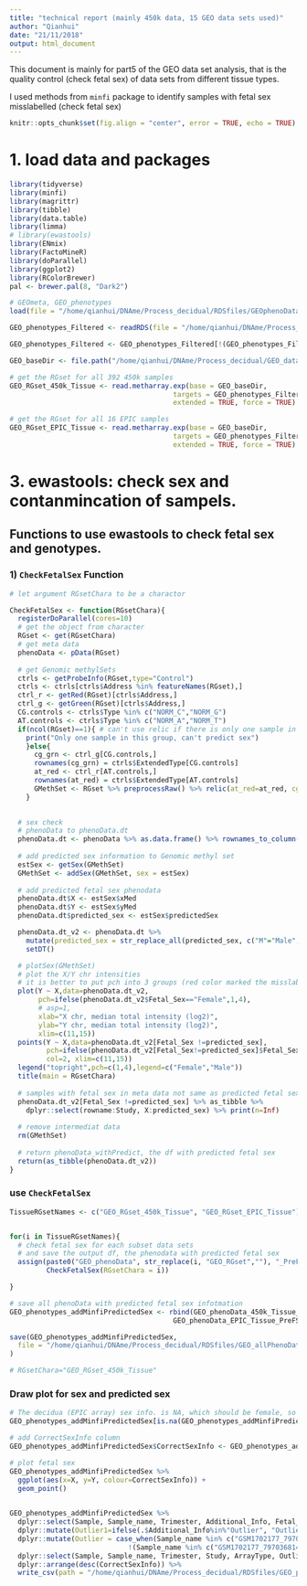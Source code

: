 ```yaml
---
title: "technical report (mainly 450k data, 15 GEO data sets used)"
author: "Qianhui"
date: "21/11/2018"
output: html_document
---
```


This document is mainly for part5 of the GEO data set analysis, that is the quality control (check fetal sex) of data sets from different tissue types.

I used methods from `minfi` package to identify samples with fetal sex misslabelled (check fetal sex)

```r
knitr::opts_chunk$set(fig.align = "center", error = TRUE, echo = TRUE) # fig.width = 7, 
```


# 1. load data and packages
```r

library(tidyverse)
library(minfi)
library(magrittr)
library(tibble)
library(data.table)
library(limma)
# library(ewastools)
library(ENmix)
library(FactoMineR)
library(doParallel)
library(ggplot2)
library(RColorBrewer)
pal <- brewer.pal(8, "Dark2")

# GEOmeta, GEO_phenotypes
load(file = "/home/qianhui/DNAme/Process_decidual/RDSfiles/GEOphenoDataAll.RData")

GEO_phenotypes_Filtered <- readRDS(file = "/home/qianhui/DNAme/Process_decidual/RDSfiles/GEO_phenotypes410_Filtered.rds")

GEO_phenotypes_Filtered <- GEO_phenotypes_Filtered[!(GEO_phenotypes_Filtered$Sample_name%in%c("GSM1617002_7668610068_R01C01","GSM1616993_7668610068_R06C02")),]

```

```r

GEO_baseDir <- file.path("/home/qianhui/DNAme/Process_decidual/GEO_dataSets/IDAT_all")

# get the RGset for all 392 450k samples
GEO_RGset_450k_Tissue <- read.metharray.exp(base = GEO_baseDir, 
                                        targets = GEO_phenotypes_Filtered[GEO_phenotypes_Filtered$ArrayType%in%"450K",], 
                                        extended = TRUE, force = TRUE)

# get the RGset for all 16 EPIC samples
GEO_RGset_EPIC_Tissue <- read.metharray.exp(base = GEO_baseDir, 
                                        targets = GEO_phenotypes_Filtered[GEO_phenotypes_Filtered$ArrayType%in%"EPIC",], 
                                        extended = TRUE, force = TRUE)

```

# 3. ewastools: check sex and contanmincation of sampels.

## Functions to use ewastools to check fetal sex and genotypes.

### 1) `CheckFetalSex` Function
```r
# let argument RGsetChara to be a charactor

CheckFetalSex <- function(RGsetChara){
  registerDoParallel(cores=10)
  # get the object from character
  RGset <- get(RGsetChara)
  # get meta data
  phenoData <- pData(RGset)
  
  # get Genomic methylSets
  ctrls <- getProbeInfo(RGset,type="Control")
  ctrls <- ctrls[ctrls$Address %in% featureNames(RGset),]
  ctrl_r <- getRed(RGset)[ctrls$Address,]
  ctrl_g <- getGreen(RGset)[ctrls$Address,]
  CG.controls <- ctrls$Type %in% c("NORM_C","NORM_G")
  AT.controls <- ctrls$Type %in% c("NORM_A","NORM_T")
  if(ncol(RGset)==1){ # can't use relic if there is only one sample in the group
    print("Only one sample in this group, can't predict sex")
    }else{
      cg_grn <- ctrl_g[CG.controls,]
      rownames(cg_grn) = ctrls$ExtendedType[CG.controls]
      at_red <- ctrl_r[AT.controls,]
      rownames(at_red) = ctrls$ExtendedType[AT.controls]
      GMethSet <- RGset %>% preprocessRaw() %>% relic(at_red=at_red, cg_grn=cg_grn) %>% mapToGenome()
    }
    

  # sex check
  # phenoData to phenoData.dt
  phenoData.dt <- phenoData %>% as.data.frame() %>% rownames_to_column() %>% setDT()
  
  # add predicted sex information to Genomic methyl set
  estSex <- getSex(GMethSet)
  GMethSet <- addSex(GMethSet, sex = estSex)
  
  # add predicted fetal sex phenodata
  phenoData.dt$X <- estSex$xMed
  phenoData.dt$Y <- estSex$yMed
  phenoData.dt$predicted_sex <- estSex$predictedSex

  phenoData.dt_v2 <- phenoData.dt %>%
    mutate(predicted_sex = str_replace_all(predicted_sex, c("M"="Male","F" ="Female"))) %>% 
    setDT()

  # plotSex(GMethSet)
  # plot the X/Y chr intensities
  # it is better to put pch into 3 groups (red color marked the misslabelled samples)
  plot(Y ~ X,data=phenoData.dt_v2,
       pch=ifelse(phenoData.dt_v2$Fetal_Sex=="Female",1,4),
       # asp=1,
       xlab="X chr, median total intensity (log2)",
       ylab="Y chr, median total intensity (log2)", 
       xlim=c(11,15))
  points(Y ~ X,data=phenoData.dt_v2[Fetal_Sex !=predicted_sex],
         pch=ifelse(phenoData.dt_v2[Fetal_Sex!=predicted_sex]$Fetal_Sex=="Female",1,4),
         col=2, xlim=c(11,15))
  legend("topright",pch=c(1,4),legend=c("Female","Male"))
  title(main = RGsetChara)
  
  # samples with fetal sex in meta data not same as predicted fetal sex
  phenoData.dt_v2[Fetal_Sex !=predicted_sex] %>% as_tibble %>% 
    dplyr::select(rowname:Study, X:predicted_sex) %>% print(n=Inf)
  
  # remove intermediat data
  rm(GMethSet)
  
  # return phenoData_withPredict, the df with predicted fetal sex
  return(as_tibble(phenoData.dt_v2))
}

```


### use `CheckFetalSex`
```r

TissueRGsetNames <- c("GEO_RGset_450k_Tissue", "GEO_RGset_EPIC_Tissue")


for(i in TissueRGsetNames){
  # check fetal sex for each subset data sets
  # and save the output df, the phenodata with predicted fetal sex
  assign(paste0("GEO_phenoData", str_replace(i, "GEO_RGset",""), "_PreFS"),   
         CheckFetalSex(RGsetChara = i))

}

# save all phenoData with predicted fetal sex infotmation
GEO_phenotypes_addMinfiPredictedSex <- rbind(GEO_phenoData_450k_Tissue_PreFS,
                                        GEO_phenoData_EPIC_Tissue_PreFS)

save(GEO_phenotypes_addMinfiPredictedSex,
  file = "/home/qianhui/DNAme/Process_decidual/RDSfiles/GEO_allPhenoData_addMinfiPredictedFetalSex.RData"
)

# RGsetChara="GEO_RGset_450k_Tissue"

```


### Draw plot for sex and predicted sex

```r

# The decidua (EPIC array) sex info. is NA, which should be female, so we replace the sex info. from phenodata with female
GEO_phenotypes_addMinfiPredictedSex[is.na(GEO_phenotypes_addMinfiPredictedSex$Fetal_Sex), ]$Fetal_Sex <- rep("Female",2)

# add CorrectSexInfo column
GEO_phenotypes_addMinfiPredictedSex$CorrectSexInfo <- GEO_phenotypes_addMinfiPredictedSex$Fetal_Sex == GEO_phenotypes_addMinfiPredictedSex$predicted_sex

# plot fetal sex
GEO_phenotypes_addMinfiPredictedSex %>% 
  ggplot(aes(x=X, y=Y, colour=CorrectSexInfo)) +
  geom_point()
  

GEO_phenotypes_addMinfiPredictedSex %>% 
  dplyr::select(Sample, Sample_name, Trimester, Additional_Info, Fetal_Sex, Study, ArrayType, X, Y, predicted_sex, CorrectSexInfo) %>% 
  dplyr::mutate(Outlier1=ifelse(.$Additional_Info%in%"Outlier", "Outlier", "Pure")) %>% 
  dplyr::mutate(Outlier = case_when(Sample_name %in% c("GSM1702177_7970368142_R05C02", "GSM1947213_6008581028_R01C01") ~ "Outlier",
                             !(Sample_name %in% c("GSM1702177_7970368142_R05C02", "GSM1947213_6008581028_R01C01")) ~ Outlier1)) %>% 
  dplyr::select(Sample, Sample_name, Trimester, Study, ArrayType, Outlier, X, Y, Sex=Fetal_Sex, predicted_sex, CorrectSexInfo) %>% 
  dplyr::arrange(desc(CorrectSexInfo)) %>% 
  write_csv(path = "/home/qianhui/DNAme/Process_decidual/RDSfiles/GEO_phenotypes_addMinfiPredictedSex.csv")

```



